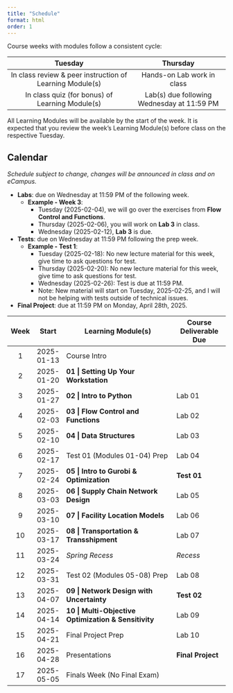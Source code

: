```yaml
---
title: "Schedule"
format: html
order: 1
---
```


Course weeks with modules follow a consistent cycle:

| Tuesday                                                  | Thursday                                   |
|:--------------------------------------------------------:|:------------------------------------------:|
| In class review & peer instruction of Learning Module(s) | Hands-on Lab work in class                 |
| In class quiz (for bonus) of Learning Module(s)          | Lab(s) due following Wednesday at 11:59 PM |

::: {.callout-tip}
All Learning Modules will be available by the start of the week. It is expected that you review the week's Learning Module(s) before class on the respective Tuesday.
:::

## Calendar

*Schedule subject to change, changes will be announced in class and on eCampus.*

- **Labs**: due on Wednesday at 11:59 PM of the following week.
  - **Example - Week 3**:
    - Tuesday (2025-02-04), we will go over the exercises from **Flow Control and Functions**.
    - Thursday (2025-02-06), you will work on **Lab 3** in class.
    - Wednesday (2025-02-12), **Lab 3** is due.
- **Tests**: due on Wednesday at 11:59 PM following the prep week.
  - **Example - Test 1**:
    - Tuesday (2025-02-18): No new lecture material for this week, give time to ask questions for test.
    - Thursday (2025-02-20): No new lecture material for this week, give time to ask questions for test.
    - Wednesday (2025-02-26): Test is due at 11:59 PM. 
    - Note: New material will start on Tuesday, 2025-02-25, and I will not be helping with tests outside of technical issues.
- **Final Project**: due at 11:59 PM on Monday, April 28th, 2025.

::: {.column-body-outset}
| Week | Start      | Learning Module(s)                                   | Course Deliverable Due |
|:----:|:----------:|------------------------------------------------------|------------------------|
| 1    | 2025-01-13 | Course Intro                                         |                        |
| 2    | 2025-01-20 | **01 \| Setting Up Your Workstation**                |                        |
| 3    | 2025-01-27 | **02 \| Intro to Python**                            | Lab 01                 |
| 4    | 2025-02-03 | **03 \| Flow Control and Functions**                 | Lab 02                 |
| 5    | 2025-02-10 | **04 \| Data Structures**                            | Lab 03                 |
| 6    | 2025-02-17 | Test 01 (Modules 01-04) Prep                         | Lab 04                 |
| 7    | 2025-02-24 | **05 \| Intro to Gurobi & Optimization**             | **Test 01**            |
| 8    | 2025-03-03 | **06 \| Supply Chain Network Design**                | Lab 05                 |
| 9    | 2025-03-10 | **07 \| Facility Location Models**                   | Lab 06                 |
| 10   | 2025-03-17 | **08 \| Transportation & Transshipment**             | Lab 07                 |
| 11   | 2025-03-24 | *Spring Recess*                                      | *Recess*               |
| 12   | 2025-03-31 | Test 02 (Modules 05-08) Prep                         | Lab 08                 |
| 13   | 2025-04-07 | **09 \| Network Design with Uncertainty**            | **Test 02**            |
| 14   | 2025-04-14 | **10 \| Multi-Objective Optimization & Sensitivity** | Lab 09                 |
| 15   | 2025-04-21 | Final Project Prep                                   | Lab 10                 |
| 16   | 2025-04-28 | Presentations                                        | **Final Project**      |
| 17   | 2025-05-05 | Finals Week (No Final Exam)                          |                        |
:::
